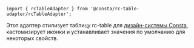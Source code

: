 
```tsx
import { rcTableAdapter } from '@consta/rc-table-adapter/rcTableAdapter';
```

Этот адаптер стилизует таблицу rc-table для [дизайн-системы Consta](https://consta.design/), кастомизирует иконки и устанавливает значения по умолчанию для некоторых свойств.

<TableExample />
